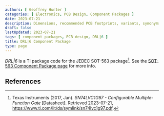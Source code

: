 ```yaml
---
authors: [ Geoffrey Hunter ]
categories: [ Electronics, PCB Design, Component Packages ]
date: 2023-07-21
description: Dimensions, recommended PCB footprints, variants, synonyms and more for the DRL|6 component package.
draft: false
lastUpdated: 2023-07-21
tags: [ component packages, PCB design, DRL|6 ]
title: DRL|6 Component Package
type: page
---
```



_DRL|6_ is a TI package code for the JEDEC SOT-563 package[^ti-sn74lvc1g97-configurable-gate-ds]. See the [SOT-563 Component Package page](/pcb-design/component-packages/sot-563-component-package/) for more info.

## References

[^ti-sn74lvc1g97-configurable-gate-ds]: Texas Instruments (2017, Jan). _SN74LVC1G97 - Configurable Multiple-Function Gate_ [Datasheet]. Retrieved 2023-07-21, https://www.ti.com/lit/ds/symlink/sn74lvc1g97.pdf.
